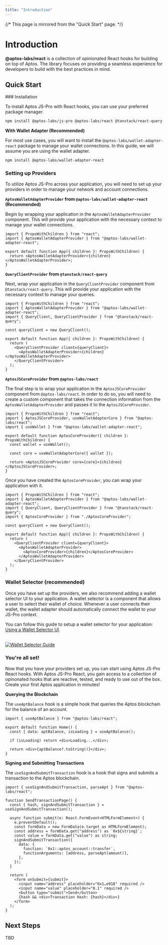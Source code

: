 ```yaml
---
title: "Introduction"
---
```


{/* This page is mirrored from the "Quick Start" page. */}


# Introduction

**@aptos-labs/react** is a collection of opinionated React hooks for building on top of Aptos. The library focuses on providing a seamless experience for developers to build with the best practices in mind.

## Quick Start

<Steps>
### Installation

To install Aptos JS-Pro with React hooks, you can use your preferred package manager.

```bash npm2yarn
npm install @aptos-labs/js-pro @aptos-labs/react @tanstack/react-query
```

**With Wallet Adapter (Recommended)**

For most use cases, you will want to install the `@aptos-labs/wallet-adapter-react` package to manage your wallet connections. In this guide, we will assume you are using the
wallet adapter.

```bash npm2yarn
npm install @aptos-labs/wallet-adapter-react
```

### Setting up Providers

To utilize Aptos JS-Pro across your application, you will need to set up your providers in order to manage your network and account connections.

**`AptosWalletAdapterProvider` from `@aptos-labs/wallet-adapter-react` (Recommended)**

Begin by wrapping your application in the `AptosWalletAdapterProvider` component. This will provide your application with the necessary context to manage your wallet connections.

```tsx filename="App.tsx"
import { PropsWithChildren } from "react";
import { AptosWalletAdapterProvider } from "@aptos-labs/wallet-adapter-react";

export default function App({ children }: PropsWithChildren) {
  return <AptosWalletAdapterProvider>{children}</AptosWalletAdapterProvider>;
}
```

**`QueryClientProvider` from `@tanstack/react-query`**

Next, wrap your application in the `QueryClientProvider` component from `@tanstack/react-query`. This will provide your application with the necessary context to manage your queries.

```tsx filename="App.tsx" {3-3, 5-5, 9-11}
import { PropsWithChildren } from "react";
import { AptosWalletAdapterProvider } from "@aptos-labs/wallet-adapter-react";
import { QueryClient, QueryClientProvider } from "@tanstack/react-query";

const queryClient = new QueryClient();

export default function App({ children }: PropsWithChildren) {
  return (
    <QueryClientProvider client={queryClient}>
      <AptosWalletAdapterProvider>{children}</AptosWalletAdapterProvider>
    </QueryClientProvider>
  );
}
```

**`AptosJSCoreProvider` from `@aptos-labs/react`**

The final step is to wrap your application in the `AptosJSCoreProvider` component from `@aptos-labs/react`. In order to do so, you will need to create a custom component
that takes the connection information from the `AptosWalletAdapterProvider` and passes it to the `AptosJSCoreProvider`.

```tsx filename="AptosCoreProvider.tsx"
import { PropsWithChildren } from "react";
import { AptosJSCoreProvider, useWalletAdapterCore } from "@aptos-labs/react";
import { useWallet } from "@aptos-labs/wallet-adapter-react";

export default function AptosCoreProvider({ children }: PropsWithChildren) {
  const wallet = useWallet();

  const core = useWalletAdapterCore({ wallet });

  return <AptosJSCoreProvider core={core}>{children}</AptosJSCoreProvider>;
}
```

Once you have created the `AptosCoreProvider`, you can wrap your application with it.

```tsx filename="App.tsx" /AptosCoreProvider/
import { PropsWithChildren } from "react";
import { AptosWalletAdapterProvider } from "@aptos-labs/wallet-adapter-react";
import { QueryClient, QueryClientProvider } from "@tanstack/react-query";
import { AptosCoreProvider } from "./AptosCoreProvider";

const queryClient = new QueryClient();

export default function App({ children }: PropsWithChildren) {
  return (
    <QueryClientProvider client={queryClient}>
      <AptosWalletAdapterProvider>
        <AptosCoreProvider>{children}</AptosCoreProvider>
      </AptosWalletAdapterProvider>
    </QueryClientProvider>
  );
}
```

### Wallet Selector (recommended)

Once you have set up the providers, we also recommend adding a wallet selector UI to your application. A wallet selector is a component that allows a user to select their wallet of choice. Whenever a user connects their wallet,
the wallet adapter should automatically connect the wallet to your JS-Pro context.

You can follow this guide to setup a wallet selector for your application: [Using a Wallet Selector UI](<https://aptos.dev/en/build/sdks/wallet-adapter/dapp#import-usewallet-in-files-where-you-want-to-access-data-from-the-provider:~:text=%3D%20useWallet()%3B-,Choose%20a%20UI%20Package,-The%20Wallet%20Adapter>).

<br />

<div className="flex justify-center rounded-lg border overflow-clip">
  <a
    href="https://aptos.dev/en/build/sdks/wallet-adapter/dapp#import-usewallet-in-files-where-you-want-to-access-data-from-the-provider:~:text=%3D%20useWallet()%3B-,Choose%20a%20UI%20Package,-The%20Wallet%20Adapter"
    target="_blank"
  >
    <img src="/assets/wallet-selector-ui.jpeg" alt="Wallet Selector Guide" />
  </a>
</div>

### You're all set!

Now that you have your providers set up, you can start using Aptos JS-Pro React hooks. With Aptos JS-Pro React, you gain access to a collection of
opinonated hooks that are reactive, tested, and ready to use out of the box. Create your first Aptos application in minutes!

**Querying the Blockchain**

The `useAptBalance` hook is a simple hook that queries the Aptos blockchain for the balance of an account.

```tsx filename="Home.tsx"
import { useAptBalance } from "@aptos-labs/react";

export default function Home() {
  const { data: aptBalance, isLoading } = useAptBalance();

  if (isLoading) return <div>Loading...</div>;

  return <div>{aptBalance?.toString()}</div>;
}
```

**Signing and Submitting Transactions**

The `useSignAndSubmitTransaction` hook is a hook that signs and submits a transaction to the Aptos blockchain.

```tsx filename="Home.tsx"
import { useSignAndSubmitTransaction, parseApt } from "@aptos-labs/react";

function SendTransactionPage() {
  const { hash, signAndSubmitTransaction } = useSignAndSubmitTransaction();

  async function submit(e: React.FormEvent<HTMLFormElement>) {
    e.preventDefault();
    const formData = new FormData(e.target as HTMLFormElement);
    const address = formData.get("address") as `0x${string}`;
    const value = formData.get("value") as string;
    signAndSubmitTransaction({
      data: {
        function: `0x1::aptos_account::transfer`,
        functionArguments: [address, parseApt(amount)],
      },
    });
  }

  return (
    <form onSubmit={submit}>
      <input name="address" placeholder="0x1…e918" required />
      <input name="value" placeholder="0.1" required />
      <button type="submit">Send</button>
      {hash && <div>Transaction Hash: {hash}</div>}
    </form>
  );
}
```

</Steps>

## Next Steps

TBD
